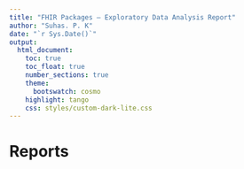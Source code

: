 ```yaml
---
title: "FHIR Packages — Exploratory Data Analysis Report"
author: "Suhas. P. K"
date: "`r Sys.Date()`"
output:
  html_document:
    toc: true
    toc_float: true
    number_sections: true
    theme:
      bootswatch: cosmo
    highlight: tango
    css: styles/custom-dark-lite.css
---
```


# Reports